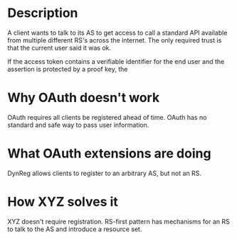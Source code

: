 # Description

A client wants to talk to its AS to get access to call a standard API available from multiple different RS's across the internet. The only required trust is that the current user said it was ok.

If the access token contains a verifiable identifier for the end user and the assertion is protected by a proof key, the 

# Why OAuth doesn't work

OAuth requires all clients be registered ahead of time. OAuth has no standard and safe way to pass user information.

# What OAuth extensions are doing

DynReg allows clients to register to an arbitrary AS, but not an RS. 

# How XYZ solves it

XYZ doesn't require registration. RS-first pattern has mechanisms for an RS to talk to the AS and introduce a resource set. 